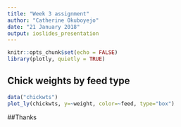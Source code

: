 ---
title: "Week 3 assignment"
author: "Catherine Okuboyejo"
date: "21 January 2018"
output: ioslides_presentation
---

```{r setup, include=FALSE}
knitr::opts_chunk$set(echo = FALSE)
library(plotly, quietly = TRUE)
```


## Chick weights by feed type

```{r pressure}
data("chickwts")
plot_ly(chickwts, y=~weight, color=~feed, type="box")
```

##Thanks